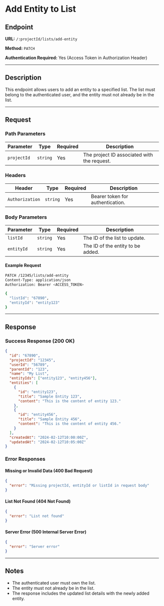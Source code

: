 # Add Entity to List

## Endpoint

**URL:** `/:projectId/lists/add-entity`

**Method:** `PATCH`

**Authentication Required:** Yes (Access Token in Authorization Header)

---

## Description

This endpoint allows users to add an entity to a specified list. The list must belong to the authenticated user, and the entity must not already be in the list.

---

## Request

### Path Parameters

| Parameter   | Type     | Required | Description                                 |
| ----------- | -------- | -------- | ------------------------------------------- |
| `projectId` | `string` | Yes      | The project ID associated with the request. |

### Headers

| Header          | Type     | Required | Description                      |
| --------------- | -------- | -------- | -------------------------------- |
| `Authorization` | `string` | Yes      | Bearer token for authentication. |

### Body Parameters

| Parameter  | Type     | Required | Description                       |
| ---------- | -------- | -------- | --------------------------------- |
| `listId`   | `string` | Yes      | The ID of the list to update.     |
| `entityId` | `string` | Yes      | The ID of the entity to be added. |

#### Example Request

```sh
PATCH /12345/lists/add-entity
Content-Type: application/json
Authorization: Bearer <ACCESS_TOKEN>

{
  "listId": "67890",
  "entityId": "entity123"
}
```

---

## Response

### Success Response (200 OK)

```json
{
  "id": "67890",
  "projectId": "12345",
  "userId": "56789",
  "parentId": "123",
  "name": "My List",
  "entityIds": ["entity123", "entity456"],
  "entities": [
    {
      "id": "entity123",
      "title": "Sample Entity 123",
      "content": "This is the content of entity 123."
    },
    {
      "id": "entity456",
      "title": "Sample Entity 456",
      "content": "This is the content of entity 456."
    }
  ],
  "createdAt": "2024-02-12T10:00:00Z",
  "updatedAt": "2024-02-12T10:05:00Z"
}
```

### Error Responses

#### Missing or Invalid Data (400 Bad Request)

```json
{
  "error": "Missing projectId, entityId or listId in request body"
}
```

#### List Not Found (404 Not Found)

```json
{
  "error": "List not found"
}
```

#### Server Error (500 Internal Server Error)

```json
{
  "error": "Server error"
}
```

---

## Notes

- The authenticated user must own the list.
- The entity must not already be in the list.
- The response includes the updated list details with the newly added entity.
